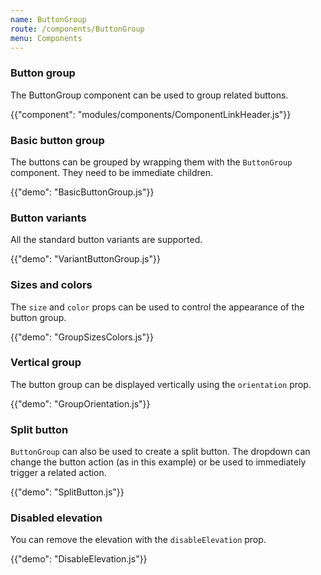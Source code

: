 ```yaml
---
name: ButtonGroup
route: /components/ButtonGroup
menu: Components
---
```


### Button group

<p class="description">
  The ButtonGroup component can be used to group related buttons.
</p>

{{"component": "modules/components/ComponentLinkHeader.js"}}

### Basic button group

The buttons can be grouped by wrapping them with the `ButtonGroup` component.
They need to be immediate children.

{{"demo": "BasicButtonGroup.js"}}

### Button variants

All the standard button variants are supported.

{{"demo": "VariantButtonGroup.js"}}

### Sizes and colors

The `size` and `color` props can be used to control the appearance of the button group.

{{"demo": "GroupSizesColors.js"}}

### Vertical group

The button group can be displayed vertically using the `orientation` prop.

{{"demo": "GroupOrientation.js"}}

### Split button

`ButtonGroup` can also be used to create a split button. The dropdown can change the button action (as in this example) or be used to immediately trigger a related action.

{{"demo": "SplitButton.js"}}

### Disabled elevation

You can remove the elevation with the `disableElevation` prop.

{{"demo": "DisableElevation.js"}}
